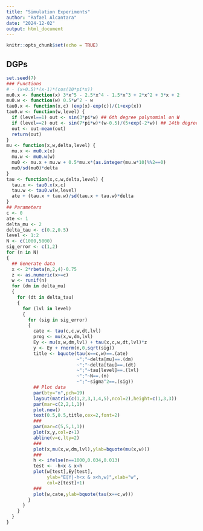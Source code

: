 ```yaml
---
title: "Simulation Experiments"
author: "Rafael Alcantara"
date: "2024-12-02"
output: html_document
---
```


```r
knitr::opts_chunk$set(echo = TRUE)
```

## DGPs
```r
set.seed(7)
### Functions
# - (x+0.5)*(x-1)*(cos(10*pi*x))
mu0.x <- function(x) 3*x^5 - 2.5*x^4 - 1.5*x^3 + 2*x^2 + 3*x + 2
mu0.w <- function(w) 0.5*w^2 - w
tau0.x <- function(x,c) (exp(x)-exp(c))/(1+exp(x))
tau0.w <- function(w,level) {
  if (level==1) out <- sin(3*pi*w) ## 6th degree polynomial on W
  if (level==2) out <- sin(7*pi*w)*(w-0.5)/(5+exp(-2*w)) ## 14th degree polynomial on W
  out <- out-mean(out)
  return(out)
}
mu <- function(x,w,delta,level) {
  mu.x <- mu0.x(x)
  mu.w <- mu0.w(w)
  mu0 <- mu.x + mu.w + 0.5*mu.x*(as.integer(mu.w*10)%%2==0)
  mu0/sd(mu0)*delta
}
tau <- function(x,c,w,delta,level) {
  tau.x <- tau0.x(x,c)
  tau.w <- tau0.w(w,level)
  ate + (tau.x + tau.w)/sd(tau.x + tau.w)*delta
}
## Parameters
c <- 0
ate <- 1
delta_mu <- 2
delta_tau <- c(0.2,0.5)
level <- 1:2
N <- c(1000,5000)
sig_error <- c(1,2)
for (n in N)
{
  ## Generate data
  x <- 2*rbeta(n,2,4)-0.75
  z <- as.numeric(x>=c)
  w <- runif(n)
  for (dm in delta_mu)
  {
    for (dt in delta_tau)
    {
      for (lvl in level)
      {
        for (sig in sig_error)
        {
          cate <- tau(c,c,w,dt,lvl)
          prog <- mu(x,w,dm,lvl)
          Ey <- mu(x,w,dm,lvl) + tau(x,c,w,dt,lvl)*z
          y <- Ey + rnorm(n,0,sqrt(sig))
          title <- bquote(tau(x==c,w)==.(ate)
                          ~";"~delta[mu]==.(dm)
                          ~";"~delta[tau]==.(dt)
                          ~";"~tau[level]==.(lvl)
                          ~";"~N==.(n)
                          ~";"~sigma^2==.(sig))
          ## Plot data
          par(bty="n",pch=19)
          layout(matrix(c(1,2,3,1,4,5),ncol=2),height=c(1,3,3))
          par(mar=c(2,2,1,1))
          plot.new()
          text(0.5,0.5,title,cex=2,font=2)
          ###
          par(mar=c(5,5,1,1))
          plot(x,y,col=z+1)
          abline(v=c,lty=2)
          ###
          plot(x,mu(x,w,dm,lvl),ylab=bquote(mu(x,w)))
          ###
          h <- ifelse(n==1000,0.034,0.013)
          test <- -h<x & x<h
          plot(w[test],Ey[test],
               ylab="E[Y|-h<x & x<h,w]",xlab="w",
               col=z[test]+1)
          ###
          plot(w,cate,ylab=bquote(tau(x==c,w)))
        }
      }
    }
  }
}
```

